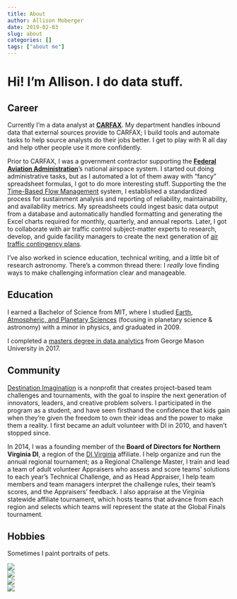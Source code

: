 ```yaml
---
title: About
author: Allison Moberger
date: 2019-02-03
slug: about
categories: []
tags: ["about me"]
---
```


# Hi! I'm Allison. I do data stuff.

## Career

Currently I'm a data analyst at **[CARFAX](https://www.carfax.com/)**. My department handles inbound data that external sources provide to CARFAX; I build tools and automate tasks to help source analysts do their jobs better. I get to play with R all day and help other people use it more confidently.

Prior to CARFAX, I was a government contractor supporting the **[Federal Aviation Administration](https://www.faa.gov/)**'s national airspace system. I started out doing administrative tasks, but as I automated a lot of them away with "fancy" spreadsheet formulas, I got to do more interesting stuff. Supporting the the [Time-Based Flow Management](https://www.aviationtoday.com/2013/08/29/faa-deploys-next-generation-time-based-air-traffic-system/) system, I established a standardized process for sustainment analysis and reporting of reliability, maintainability, and availability metrics. My spreadsheets could ingest basic data output from a database and automatically handled formatting and generating the Excel charts required for monthly, quarterly, and annual reports. Later, I got to collaborate with air traffic control subject-matter experts to research, develop, and guide facility managers to create the next generation of [air traffic contingency plans](https://www.natca.org/index.php/news/2601-cfs-2018-contingency-ops-atoc).

I've also worked in science education, technical writing, and a little bit of research astronomy. There's a common thread there: I *really* love finding ways to make challenging information clear and manageable.


## Education

I earned a Bachelor of Science from MIT, where I studied [Earth, Atmospheric, and Planetary Sciences](https://eapsweb.mit.edu/) (focusing in planetary science & astronomy) with a minor in physics, and graduated in 2009.

I completed a [masters degree in data analytics](https://catalog.gmu.edu/colleges-schools/engineering/data-analytics-engineering-ms/) from George Mason University in 2017.


## Community

[Destination Imagination](https://www.destinationimagination.org/) is a nonprofit that creates project-based team challenges and tournaments, with the goal to inspire the next generation of innovators, leaders, and creative problem solvers. I participated in the program as a student, and have seen firsthand the confidence that kids gain when they're given the freedom to own their ideas and the power to make them a reality. I first became an adult volunteer with DI in 2010, and haven't stopped since.

In 2014, I was a founding member of the **Board of Directors for Northern Virginia DI**, a region of the [DI Virginia](http://divirginia.org/) affiliate. I help organize and run the annual regional tournament; as a Regional Challenge Master, I train and lead a team of adult volunteer Appraisers who assess and score teams' solutions to each year's Technical Challenge, and as Head Appraiser, I help team members and team managers interpret the challenge rules, their team's scores, and the Appraisers' feedback. I also appraise at the Virginia statewide affiliate tournament, which hosts teams that advance from each region and selects which teams will represent the state at the Global Finals tournament.


## Hobbies

Sometimes I paint portraits of pets.

<div class="box container">
<div class="row">
<div class="col-xs-4">![](../images/callie_first_sq.jpg)</div>
<div class="col-xs-4">![](../images/lucy_smile_sq.jpg)</div>
<div class="col-xs-4">![](../images/callie_meatloaf_sq.jpg)</div>
</div>
<div class="row">
<div class="col-xs-12">![](../images/fenway_goose.jpg)</div>
</div>
</div>
